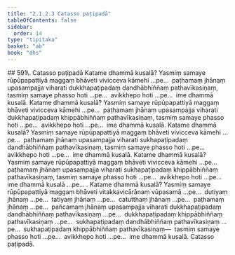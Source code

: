 ```yaml
---
title: "2.1.2.3 Catasso paṭipadā"
tableOfContents: false
sidebar:
  order: 14
type: "tipitaka"
basket: "ab"
book: "dhs"
---
```



<DynamicBreadcrumb />

<Paragraph type="center" book="dhs">
## 591\. Catasso paṭipadā
</Paragraph>

<Division number="176" book="dhs">

<Paragraph number="592" book="dhs">
Katame dhammā kusalā? Yasmiṃ samaye rūpūpapattiyā maggaṃ bhāveti vivicceva kāmehi …pe…  paṭhamaṃ jhānaṃ upasampajja viharati dukkhapaṭipadaṃ dandhābhiññaṃ pathavīkasiṇaṃ, tasmiṃ samaye phasso hoti …pe…  avikkhepo hoti …pe…  ime dhammā kusalā.
</Paragraph>

</Division>
<Division number="177" book="dhs">

<Paragraph number="593" book="dhs">
Katame dhammā kusalā? Yasmiṃ samaye rūpūpapattiyā maggaṃ bhāveti vivicceva kāmehi …pe…  paṭhamaṃ jhānaṃ upasampajja viharati dukkhapaṭipadaṃ khippābhiññaṃ pathavīkasiṇaṃ, tasmiṃ samaye phasso hoti …pe…  avikkhepo hoti …pe…  ime dhammā kusalā.
</Paragraph>

</Division>
<Division number="178" book="dhs">

<Paragraph number="594" book="dhs">
Katame dhammā kusalā? Yasmiṃ samaye rūpūpapattiyā maggaṃ bhāveti vivicceva kāmehi …pe…  paṭhamaṃ jhānaṃ upasampajja viharati sukhapaṭipadaṃ dandhābhiññaṃ pathavīkasiṇaṃ, tasmiṃ samaye phasso hoti …pe…  avikkhepo hoti …pe…  ime dhammā kusalā.
</Paragraph>

</Division>
<Division number="179" book="dhs">

<Paragraph number="595" book="dhs">
Katame dhammā kusalā? Yasmiṃ samaye rūpūpapattiyā maggaṃ bhāveti vivicceva kāmehi …pe…  paṭhamaṃ jhānaṃ upasampajja viharati sukhapaṭipadaṃ khippābhiññaṃ pathavīkasiṇaṃ, tasmiṃ samaye phasso hoti …pe…  avikkhepo hoti …pe…  ime dhammā kusalā …pe… .
</Paragraph>

</Division>
<Division number="180" book="dhs">

<Paragraph number="596" book="dhs">
Katame dhammā kusalā? Yasmiṃ samaye rūpūpapattiyā maggaṃ bhāveti vitakkavicārānaṃ vūpasamā …pe…  dutiyaṃ jhānaṃ …pe…  tatiyaṃ jhānaṃ …pe…  catutthaṃ jhānaṃ …pe…  paṭhamaṃ jhānaṃ …pe…  pañcamaṃ jhānaṃ upasampajja viharati dukkhapaṭipadaṃ dandhābhiññaṃ pathavīkasiṇaṃ …pe…  dukkhapaṭipadaṃ khippābhiññaṃ pathavīkasiṇaṃ …pe…  sukhapaṭipadaṃ dandhābhiññaṃ pathavīkasiṇaṃ …pe…  sukhapaṭipadaṃ khippābhiññaṃ pathavīkasiṇaṃ—  tasmiṃ samaye phasso hoti …pe…  avikkhepo hoti …pe…  ime dhammā kusalā.

</Paragraph>
</Division>

<Paragraph number="597" type="center" book="dhs">
Catasso paṭipadā.
</Paragraph>